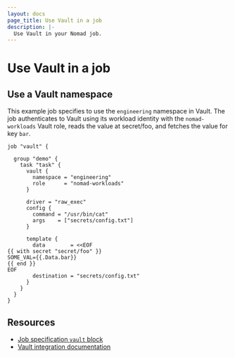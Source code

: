 ```yaml
---
layout: docs
page_title: Use Vault in a job
description: |-
  Use Vault in your Nomad job.
---
```


# Use Vault in a job

## Use a Vault namespace

This example job specifies to use the `engineering` namespace in
Vault. The job authenticates to Vault using its workload identity with the
`nomad-workloads` Vault role, reads the value at secret/foo, and fetches the
value for key `bar`.

```hcl
job "vault" {

  group "demo" {
    task "task" {
      vault {
        namespace = "engineering"
        role      = "nomad-workloads"
      }

      driver = "raw_exec"
      config {
        command = "/usr/bin/cat"
        args    = ["secrets/config.txt"]
      }

      template {
        data        = <<EOF
{{ with secret "secret/foo" }}
SOME_VAL={{.Data.bar}}
{{ end }}
EOF
        destination = "secrets/config.txt"
      }
    }
  }
}
```

## Resources

- [Job specification `vault` block](/nomad/docs/job-specification/vault)
- [Vault integration documentation](/nomad/docs/secure/vault)
